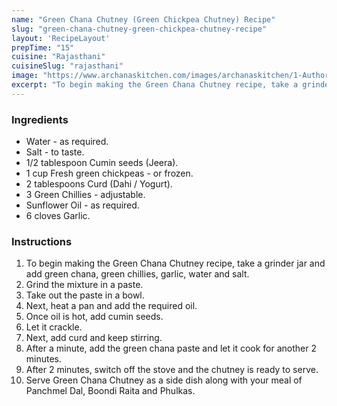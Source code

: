 ---
name: "Green Chana Chutney (Green Chickpea Chutney) Recipe"
slug: "green-chana-chutney-green-chickpea-chutney-recipe"
layout: 'RecipeLayout'
prepTime: "15"
cuisine: "Rajasthani"
cuisineSlug: "rajasthani"
image: "https://www.archanaskitchen.com/images/archanaskitchen/1-Author/pooja/Fresh_Green_Chana_Chutney.jpg"
excerpt: "To begin making the Green Chana Chutney recipe, take a grinder jar and add green chana, green chillies, garlic, water and salt"
---

### Ingredients

- Water - as required.
- Salt - to taste.
- 1/2 tablespoon Cumin seeds (Jeera).
- 1 cup Fresh green chickpeas - or frozen.
- 2 tablespoons Curd (Dahi / Yogurt).
- 3 Green Chillies - adjustable.
- Sunflower Oil - as required.
- 6 cloves Garlic.

### Instructions

1. To begin making the Green Chana Chutney recipe, take a grinder jar and add green chana, green chillies, garlic, water and salt.
1. Grind the mixture in a paste.
1. Take out the paste in a bowl.
1. Next, heat a pan and add the required oil.
1. Once oil is hot, add cumin seeds.
1. Let it crackle.
1. Next, add curd and keep stirring.
1. After a minute, add the green chana paste and let it cook for another 2 minutes.
1. After 2 minutes, switch off the stove and the chutney is ready to serve.
1. Serve Green Chana Chutney as a side dish along with your meal of Panchmel Dal, Boondi Raita and Phulkas.
